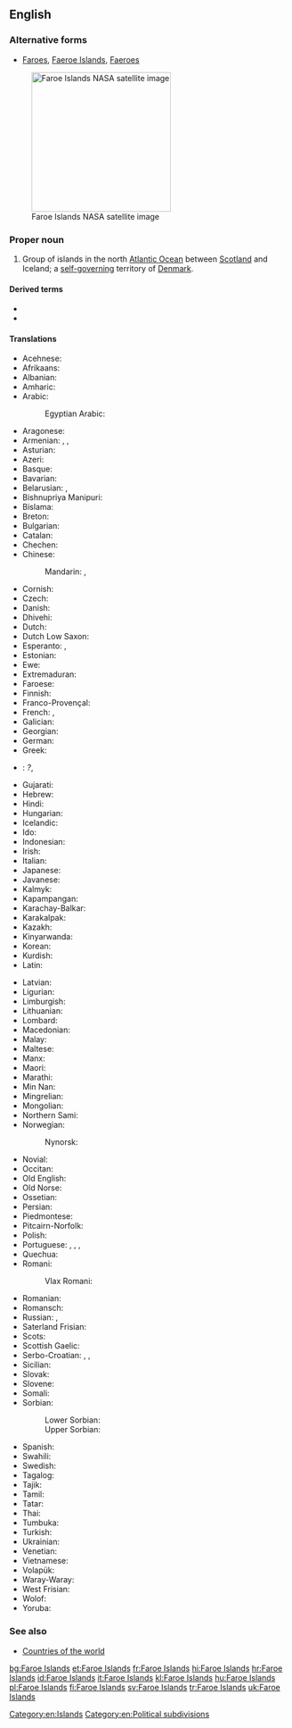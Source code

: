 ==English==

===Alternative forms===
* [[Faroes]], [[Faeroe Islands]], [[Faeroes]]

{{wikipedia}}
[[File:Faroes030417-nasa(2).jpg|thumb|250px|upright|Faroe Islands NASA satellite image]]

===Proper noun===
{{en-proper noun}}

# Group of islands in the north [[Atlantic Ocean]] between [[Scotland]] and Iceland; a [[self-]][[governing]] territory of [[Denmark]].

====Derived terms====
* {{l|en|Faroese}}
* {{l|en|Faroish}}

====Translations====
{{trans-top|group of islands between Scotland and Iceland}}
* Acehnese: {{tø|ace|Pulo-pulo Faroe}}
* Afrikaans: {{t-|af|Faroëreilande}}
* Albanian: {{t-|sq|Ishujt Faroe}}
* Amharic: {{t-|am|ፋሮ ደሴቶች|sc=Ethi}}
* Arabic: {{t-|ar|جزر فارو|f|p|tr=júzur faaruu}}
*: Egyptian Arabic: {{tø|arz|جزر فارو|sc=Arab}}
* Aragonese: {{t-|an|Islas Feroe|f|p}}
* Armenian: {{t-|hy|Ֆարերներ|tr=Fareryan kłziner|p}}, {{qualifier|the islands}} {{t-|hy|Ֆարերյան կղզիներ|tr=Fareryan kłziner|p}}, {{qualifier|the country}} {{t-|hy|Ֆարերյան կղզիներ|alt=Ֆարերյան Կղզիներ|tr=Fareryan Kłziner|p}}
* Asturian: {{t-|ast|Islles Feroe|f|p}}
* Azeri: {{t-|az|Farer adaları}}
* Basque: {{t-|eu|Faroeak}}
* Bavarian: {{tø|bar|Färöer|p}}
* Belarusian: {{t-|be|Фарэрскія астравы|m|p|tr=Farérskija astravý|sc=Cyrl}}, {{t-|be|Фарэрскія выспы|f|p|tr=Farérskija výspy|sc=Cyrl}}
* Bishnupriya Manipuri: {{tø|bpy|ফারো দ্বীপমালা}}
* Bislama: {{t-|bi|Faroe aelan}}
* Breton: {{t|br|Inizi Faero}}
* Bulgarian: {{t-|bg|Ферьорски острови|m|p|sc=Cyrl}}
* Catalan: {{t-|ca|illes Fèroe|f|p}}
* Chechen: {{tø|ce|Фарерийн гІайренаш}}
* Chinese:
*: Mandarin: {{t|cmn|法羅群島|sc=Hani}}, {{t|cmn|法罗群岛|tr=Fǎluō qúndǎo|sc=Hani}}
* Cornish: {{t-|kw|Ynysow Faroe}}
* Czech: {{t+|cs|Faerské ostrovy|m|p}}
* Danish: {{t+|da|Færøerne}}
* Dhivehi: {{t-|dv|ފަރޮއޭ ޖަޒީރާ|sc=Thaa}}
* Dutch: {{t+|nl|Faeröer}}
* Dutch Low Saxon: {{tø|nds-nl|Faeröer}}
* Esperanto: {{t|eo|Faroaj Insuloj}}, {{t|eo|Ferooj}}
* Estonian: {{t|et|Fääri saared}}
* Ewe: {{tø|ee|Faroe Islands}}
* Extremaduran: {{tø|ext|Islas Feroes}}
* Faroese: {{t+|fo|Føroyar|f|p}}
* Finnish: {{t+|fi|Färsaaret}}
* Franco-Provençal: {{tø|frp|Iles Fèroè}}
* French: {{t|fr|îles Féroé|alt=les îles Féroé|f|p}}, {{t|fr|îles Faeroe|alt=les îles Faeroe|f|p}}
* Galician: {{t-|gl|Illas Feroe|f|p}}
* Georgian: {{t-|ka|ფარერის კუნძულები|sc=Geor}}
* German: {{t|de|Färöer|alt=die Färöer}}
* Greek: {{t|el|Νήσοι Φερόες|n|p|sc=Grek}}
* {{ttbc|kl}}: {{t|kl|Savalimmiusut}} ''?'', {{t|kl|Færøerne}}
* Gujarati: {{t-|gu|ફરો દ્વિપ|sc=Gujr}}
* Hebrew: {{t-|he|איי פארו|p|tr=iyey faro}}
* Hindi: {{t+|hi|फ़रो द्वीपसमूह|sc=Deva}}
* Hungarian: {{t+|hu|Feröer-szigetek|p}}
* Icelandic: {{t+|is|Færeyjar|f|p}}
* Ido: {{t-|io|Faero}}
* Indonesian: {{t|id|Kepulauan Faeroe}}
* Irish: {{t-|ga|Oileáin Fharó}}
* Italian: {{t|it|isole Faeroer|alt=le isole Faeroer|f|p}}
* Japanese: {{t+|ja|フェロー諸島|tr=Ferō-shotō}}
* Javanese: {{t-|jv|Kapuloan Faroe}}
* Kalmyk: {{tø|xal|Форойсин Арлс}}
* Kapampangan: {{tø|pam|Pulung Faroe}}
* Karachay-Balkar: {{tø|krc|Фарер айрымканла|sc=Cyrl}}
* Karakalpak: {{tø|kaa|Farer atawları}}
* Kazakh: {{t|kk|Фарер аралдары|sc=Cyrl}}
* Kinyarwanda: {{t-|rw|Ibirwa bya Farowe}}
* Korean: {{t-|ko|파로에 군도|tr=Paro-e gundo}}
* Kurdish: {{t|ku|Giravên Feroe|sc=ku-Arab}}
* Latin: {{t-|la|Insulae Faeroae}}
{{trans-mid}}
* Latvian: {{t-|lv|Fēru Salas}}
* Ligurian: {{tø|lij|Isoe Farœ}}
* Limburgish: {{t+|li|Faeröer}}
* Lithuanian: {{t+|lt|Farerai}}
* Lombard: {{tø|lmo|Faroe}}
* Macedonian: {{t-|mk|Фарски Острови|m|p|tr=Fárski Óstrovi}}
* Malay: {{t-|ms|Kepulauan Faroe}}
* Maltese: {{t|mt|Gżejjer Faroe|alt=il-Gżejjer Faroe}}
* Manx: {{t-|gv|Ellanyn ny Geyrragh}}
* Maori: {{t-|mi|Moutere Faroe}}
* Marathi: {{t-|mr|फेरो द्वीपसमूह|sc=Deva}}
* Min Nan: {{t-|nan|Mî-iûⁿ Kûn-tó}}
* Mingrelian: {{tø|xmf|ფარერიშ კოკეფი}}
* Mongolian: {{t-|mn|Фарерын арлууд|sc=Cyrl}}
* Northern Sami: {{tø|se|Fearsullot}}
* Norwegian: {{t-|no|Færøyene}}
*: Nynorsk: {{t+|nn|Færøyane|f|p}}
* Novial: {{tø|nov|Faro Isles}}
* Occitan: {{t-|oc|Illas Feròe|f|p}}
* Old English: {{t-|ang|Faroisca Iega|alt=Faroisca Īega}}
* Old Norse: {{tø|non|Færeyjar|f|p}}
* Ossetian: {{tø|os|Фареры сакъадæхтæ|sc=Cyrl}}
* Persian: {{t-|fa|فارو|sc=fa-Arab}}
* Piedmontese: {{tø|pms|Faròe|f|p}}
* Pitcairn-Norfolk: {{tø|pih|Faaro Ailen}}
* Polish: {{t+|pl|Wyspy Owcze|f|p}}
* Portuguese: {{t|pt|Faroé}}, {{t-|pt|Ilhas Feroé|f|p}}, {{t+|pt|Ilhas Faroé|f|p}}, {{t+|pt|Ilhas Feroe|f|p}}
* Quechua: {{t-|qu|Pharuy}}
* Romani:
*: Vlax Romani: {{tø|rmy|Dvipa Faroe}}
* Romanian: {{t|ro|Feroe}}
* Romansch: {{t-|rm|Inslas Feroe|f|p}}
* Russian: {{t-|ru|Фарерские острова|m|p|tr=Farɛ́rskije ostrová}}, {{t-|ru|Фареры|p|tr=Farɛ́ry|sc=Cyrl}}
* Saterland Frisian: {{tø|stq|Färöer}}
* Scots: {{tø|sco|Faroe Islands}}
* Scottish Gaelic: {{t-|gd|Eileanan Fàro|m|p|alt=na h-Eileanan Fàro}}
* Serbo-Croatian: {{t-|sh|Фарска Острва|m|p|sc=Cyrl}}, {{t-|sh|Farski otoci|m|p}}, {{t|sh|Farska Ostrva|n|p}}
* Sicilian: {{t-|scn|Ìsuli Fær Øer}}
* Slovak: {{t-|sk|Faerské ostrovy|m|p}}
* Slovene: {{t|sl|Ferski otoki|m|p}}
* Somali: {{t-|so|Jasiiradaha Feroe}}
* Sorbian:
*: Lower Sorbian: {{tø|dsb|Färöje}}
*: Upper Sorbian: {{t-|hsb|Färöje}}
* Spanish: {{t+|es|Islas Feroe|f|p}}
* Swahili: {{t-|sw|Visiwa vya Faroe}}
* Swedish: {{t+|sv|Färöarna}}
* Tagalog: {{t-|tl|Kapuluang Peroe}}
* Tajik: {{t-|tg|Ҷазираҳои Фаро|sc=Cyrl}}
* Tamil: {{t-|ta|பரோயே தீவுகள்|sc=Taml}}
* Tatar: {{t-|tt|Фарер утраулары|sc=Cyrl}}
* Thai: {{t-|th|หมู่เกาะแฟโร|sc=Thai}}
* Tumbuka: {{tø|tum|Vilumba vya Faroe}}
* Turkish: {{t+|tr|Faroe Adaları}}
* Ukrainian: {{t-|uk|Фарерські острови|m|p|tr=Farérs'ki ostrový|sc=Cyrl}}
* Venetian: {{tø|vec|Ixołe Fær Øer|f|p}}
* Vietnamese: {{t-|vi|Quần đảo Faroe}}
* Volapük: {{t+|vo|Färövuäns}}
* Waray-Waray: {{tø|war|Kapuropud-an Feroe}}
* West Frisian: {{t-|fy|Faeröer}}
* Wolof: {{t-|wo|Duni Faarow}}
* Yoruba: {{t-|yo|Àwọn Erékùṣù Fàróè}}
{{trans-bottom}}

===See also===
* [[Appendix:Countries of the world|Countries of the world]]

[[Category:en:Islands]]
[[Category:en:Political subdivisions]]

[[bg:Faroe Islands]]
[[et:Faroe Islands]]
[[fr:Faroe Islands]]
[[hi:Faroe Islands]]
[[hr:Faroe Islands]]
[[id:Faroe Islands]]
[[it:Faroe Islands]]
[[kl:Faroe Islands]]
[[hu:Faroe Islands]]
[[pl:Faroe Islands]]
[[fi:Faroe Islands]]
[[sv:Faroe Islands]]
[[tr:Faroe Islands]]
[[uk:Faroe Islands]]
